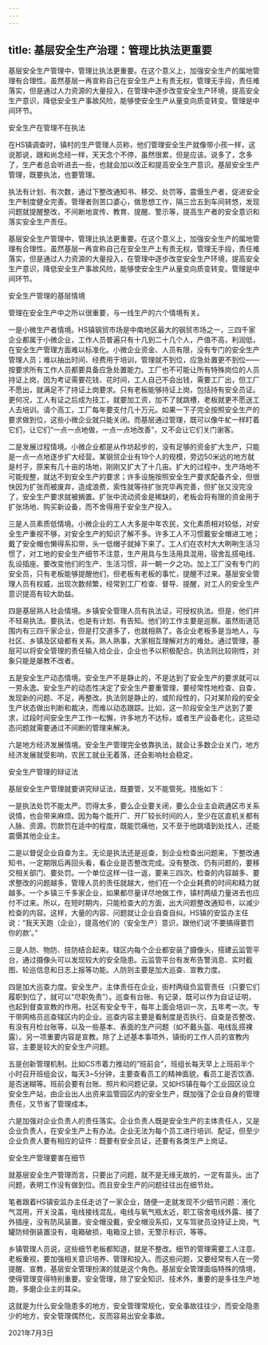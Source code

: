 ```yaml
---
---
---
```

title: 基层安全生产治理：管理比执法更重要
---

基层安全生产管理中，管理比执法更重要。在这个意义上，加强安全生产的属地管理有合理性。虽然基层一再宣称自己在安全生产上有责无权，管理无手段，责任难落实，但是通过人力资源的大量投入，在管理中逐步改变安全生产环境，提高安全生产意识，降低安全生产事故风险，能够使安全生产从量变向质变转变。管理是中间环节。





安全生产在管理不在执法


在HS镇调查时，镇村的生产管理人员称，他们管理安全生产就像带小孩一样，这说那说，跟和尚念经一样，天天念个不停，虽然很累，但是应该。说多了，念多了，生产者总会听进去一些，也就会加以改正和提高安全生产意识。基层安全生产管理，既要执法，也要管理。

执法有计划、有次数，通过下整改通知书、移交、处罚等，震慑生产者，促进安全生产制度健全完善。管理者则苦口婆心，做思想工作，隔三岔五到车间转悠，发现问题就提醒整改，不间断地宣传、教育、提醒、警示等，提高生产者的安全意识和落实安全生产责任。

基层安全生产管理中，管理比执法更重要。在这个意义上，加强安全生产的属地管理有合理性。虽然基层一再宣称自己在安全生产上有责无权，管理无手段，责任难落实，但是通过人力资源的大量投入，在管理中逐步改变安全生产环境，提高安全生产意识，降低安全生产事故风险，能够使安全生产从量变向质变转变。管理是中间环节。





安全生产管理的基层情境


管理在安全生产中之所以很重要，与一线生产的六个情境有关。

一是小微生产者情境。HS镇钢贸市场是中南地区最大的钢贸市场之一，三四千家企业都属于小微企业，工作人员普遍只有十几到二十几个人，产值不高，利润低，在安全生产管理方面难以标准化。小微企业资金、人员有限，没有专门的安全生产管理人员；难以抽出时间、经费用于培训，管理就不到位，应急处置更不到位——按要求所有工作人员都要具备应急处置能力。工厂也不可能让所有特殊岗位的人员持证上岗，因为考证需要花钱、花时间，工人自己不会出钱，需要工厂出，但工厂不愿出，就满足不了持证上岗要求。只有老板能够持证上岗，包括持有安全员证。更何况，工人有证之后成为技工，就要加工资，加不了就跳槽，老板就更不愿送工人去培训。请个高工，工厂每年要支付几十万元。如果一下子完全按照安全生产的要求做到位，这些小微企业就只能关闭。而基层通过管理，既可以像牛虻一样盯着它们，让它们“一点一点地做，一点一点地改善”，又不会让它们关门谢客。

二是发展过程情境。小微企业都是从作坊起步的，没有足够的资金扩大生产，只能是一点一点地逐步扩大经营。某钢贸企业有19个人的规模，旁边50米远的地方就是村子，原来有几十亩的场地，刚刚又扩大了十几亩。扩大的过程中，生产场地不可能规整，就达不到安全生产的要求；许多设施按照安全生产要求配备齐全，但很快因为扩张而被废弃，造成浪费，索性就等待扩张完毕再完善，但扩张又没完没了，安全生产要求就被搁置。扩张中流动资金是稀缺的，老板会将有限的资金用于扩张场地、购买新设备，而不舍得用于安全生产投入。

三是人员素质低情境。小微企业的工人大多是中年农民，文化素质相对较低，对安全生产重视不够，对安全生产的知识了解不多。许多工人不习惯戴安全帽进工地；戴了安全帽也懒得系扣带，头一低帽子就掉下来了。工人们在农村大大咧咧生活习惯了，对工地的安全生产细节不注意，生产用具与生活用具混用，宿舍乱搭电线、乱设插座。要改变他们的生产、生活习惯，非一朝一夕之功。加上工厂没有专门的安全员，只有老板能够提醒他们，但老板有老板的事忙，提醒不过来。基层安全管理人员有权威，出现次数频繁，经常到工厂检查、督导、提醒，对工人的安全生产意识提高有较大助益。

四是基层熟人社会情境。乡镇安全管理人员有执法证，可授权执法。但是，他们并不轻易执法。要执法，也是有计划、有告知。他们的工作主要是巡察。虽然街道范围内有三四千家企业，但是打交道多了，也就相熟了。各企业老板多是当地人，与社区、乡镇及区级都有关系。熟人熟事，大家相互理解对方的难处。通过管理，基层可以将安全管理的责任输入给企业，企业也予以积极配合。执法则比较刚性，对象只能是屡教不改者。

五是安全生产动态情境。安全生产不是静止的，不是达到了安全生产的要求就可以一劳永逸。安全生产的动态性决定了安全生产要重管理，要经常性地检查、自查，发现新的问题、不足，再整改。执法则是静止的，或阶段性的，只对某阶段的安全生产状态做出判断和裁决，而难以动态跟踪。比如，这一阶段安全生产达到了要求，过段时间安全生产工作一松懈，许多地方不达标，或者生产设备老化，这些动态问题就需要通过不间断的管理来解决。

六是地方经济发展情境。安全生产管理完全依靠执法，就会让多数企业关门，地方经济发展就受影响，农民工就业无着落，还会影响社会稳定。





安全生产管理的辩证法


基层安全生产管理就要讲究辩证法，既要管，又不能管死。措施如下：

一是执法处罚不能太严。罚得太多，要么企业要关闭，要么企业主会疏通区市关系说情，也会带来麻烦。因为每个能开厂、开厂较长时间的人，至少在区直机关都有人脉、资源。罚款罚在适中的程度，既能罚痛他，又不至于他跳墙到处找人，还能震慑其他企业主。

二是以督促企业自查为主。无论是执法还是巡查，到企业检查出问题来，下整改通知书，一定期限后再回头看，看企业是否整改完成。没有整改、仍有问题的，要移交相关部门、要处罚。一个单位这样一往一返，要来三四次。检查的内容越多、要求整改的问题越多，管理人员的责任就越大，他们在一个企业耗费的时间和精力就越多。一个乡镇三千多家企业，如果都尽量详尽地做工作，镇村两级力量进去也应付不过来。所以，在短时期内，只能检查大的方面，出大问题整改通知书，以减少检查的内容。这样，大量的内容、问题就让企业自查自纠。HS镇的安监办主任说：“我天天跑（企业），提高他们的（安全生产）意识，跟他们说‘不要搞得要罚你的款’。”

三是人防、物防、技防结合起来。辖区内每个企业都安装了摄像头，搭建云监管平台，通过摄像头可以发现较大的安全隐患。云监管平台有发布告警消息、实时截图、轮巡信息和日志上报等功能。人防则主要是加大巡查、宣教力度。

四是加大巡查力度。安全生产，主体责任在企业，街村两级负监管责任（只要它们履职到位了，就可以“尽职免责”）。巡查有台账、有记录，既可以作为自证证明，也起到督查宣教的作用。社区有安全专干，每年上面会培训一次，五年考一次。专干带网格员巡查辖区内的企业。巡查内容主要是看制度是否执行、自查是否整改、有没有月检台账等，以及一些基本、表面的生产问题（如不戴头盔、电线乱搭裸露）。另一项重要内容是宣教。除了上述基本事项外，镇街的工作人员的宣教内容，主要是较大的安全生产问题。

五是创新管理机制。比如CS市着力推动的“班前会”，班组长每天早上上班前半个小时召开班组会议，每天3~5分钟，主要查看员工的精神面貌，看员工是否饮酒、是否迷糊等。班前会要有台账、照片和问题记录。又如HS镇在每个工业园区设立安全生产站，由企业出人出资来监管园区内的安全生产，既加强了企业自身的管理责任，又节省了管理成本。

六是加强对企业负责人的责任落实。企业负责人既是安全生产的主体责任人，又是企业负责人，在安全生产上有办法。企业无法为每个员工进行培训、配证，但至少企业负责人要有相应的证件：既要有安全员证，还要有各类生产上岗证。





安全生产管理要害在细节


就基层安全生产管理而言，只要出了问题，就不是无缘无故的，一定有苗头。出了问题，表明工作没有做到位。而且安全生产的问题往往出在细节处。

笔者跟着HS镇安监办主任走访了一家企业，随便一走就发现不少细节问题：液化气混用，开关没盖，电线接线混乱，电线与氧气瓶太近，职工宿舍电线外露、接了外插座，没有防风装置，安全帽没戴，安全帽没系扣，叉车驾驶员没持证上岗，气罐防倾倒装置没有，电箱破损，电箱没上锁，无警示标识，等等。

乡镇管理人员说，这些细节老板都知道，就是不整改。细节的管理需要工人注意、老板重视，要加强相关意识培养、管理和投入。而这些问题，又要经常有人在一旁提醒、宣教，基层安全管理扮演的就是这个角色。基层安全管理面临特殊的情境，使得管理变得特别重要。安全管理，除了安全知识、技术外，重要的是多往生产地跑，多磨企业主的耳朵。

这就是为什么安全隐患多的地方，安全管理常规化，安全事故往往少，而安全隐患少的地方，安全管理偶然化，反而容易出安全事故。

2021年7月3日